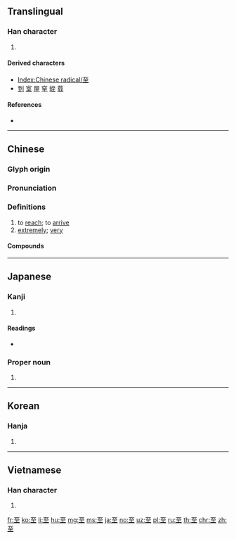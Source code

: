 {{character info/new}}
==Translingual==
{{stroke order|type=animate}}

===Han character===
{{Han char|rn=133|rad=至|as=00|sn=6|four=10104|canj=MIG|ids=⿱𠫔土}}

# {{mul-kangxi radical-def}}

====Derived characters====
* [[Index:Chinese radical/至]]
* [[到]] [[室]] [[屋]] [[窒]] [[蛭]] [[臷]]

====References====
* {{Han ref|kx=1001.110|dkj=30142|dj=1457.170|hdz=42814.010|uh=81F3|ud=33267|bh=A6DC|bd=42716}}

----

==Chinese==
{{zh-forms}}

===Glyph origin===
{{Han etym}}

===Pronunciation===
{{zh-pron
|m=zhì
|c=zi3
|h=pfs=chì
|md=cé
|mn=chì
|w=2tsr
|mc=y
|oc=y
|cat=v,adv
}}

===Definitions===
{{zh-hanzi}}

# to [[reach]]; to [[arrive]]
# [[extremely]]; [[very]]

====Compounds====
{{zh-der|至少|至多|一至於此|夏至線|仁至義盡|四至兒|不移至理|一片至誠|從頭至尾|從古至今|切至|分至|情至意盡|悲喜交至|後發先至|事親至孝|大公至正|心靈福至|四至八道|從始至終|厥功至偉|乃至|南至|尤至|實至名歸|家至戶曉|家至人說|四至|不至於|夏至點|冬至|如獲至寶|小至|夏至|充類至盡|以至|人跡罕至|大至|周至|刎頸至交|分至點|一秉至公|摩頂至踵|磨頂至踵|暴至|禍不妄至|朝發夕至|投至得|無所不至|懇至|接踵而至|排空而至|甚至|積金至斗|物至則反|福無雙至|福至心靈|無微不至|止於至善|截至|摩頂至足|投至|沒摺至|比至|推崇備至|沓至|漸至佳境|滔滔而至|日至|至人無夢|至忠|臻至|至大|金石至交|至意誠心|至尊|至人|至樂|至治|至死不泯|至賢|至好|飲至|至道|至親骨肉|至和|至仁|自始至終|至死方休|至要|至感|至聖|至性|至誠|至親好友|麇至|須至|至交|至妙|累土至山|至意|至當|骨肉至親|至愚極陋|至若|至上|至言|至善至美|麇至沓來|至孝|至死不屈|臻臻至至|興之所至|至親兄弟|至高無上|飆舉電至|至心|關懷備至|至聖先師|至親|至德|至理名言|至交契友|至公|至節|隨踵而至|至誠無昧|紛至沓來|至情|至急|至行|長至|至尊至貴|至今|至死不悟|群賢畢至|至公至明|至終|至誠高節|跌至谷底|賓至如歸|至信|至友|繼踵而至|至再至三|至於|蜂擁而至|至理|至死|至極|至材|至日|至敬無文|至寶|至如|至善|至公無私}}

----

==Japanese==

===Kanji===
{{ja-kanji|grade=6|rs=至00}}

# {{defn|lang=ja|sort=至00}}

====Readings====
* {{ja-readings|on=[[し]] (shi)|kun=[[いたる]] (itaru), [[いたり]] (itari)}}

===Proper noun===
{{ja-pos|いたる|proper}}

# {{given name|male|lang=ja|sort=いたる}}

----

==Korean==

===Hanja===
{{ko-hanja|hangeul=지|eumhun=|rv=ji|mr=chi|y=ci}}

# {{defn|lang=ko|sort=至00}}

----

==Vietnamese==

===Han character===
{{vi-hantu|[[chí]]|rs=至00}}

# {{defn|lang=vi|sort=至00}}

[[Category:CJKV radicals| ]]

[[fr:至]]
[[ko:至]]
[[li:至]]
[[hu:至]]
[[mg:至]]
[[ms:至]]
[[ja:至]]
[[no:至]]
[[uz:至]]
[[pl:至]]
[[ru:至]]
[[th:至]]
[[chr:至]]
[[zh:至]]